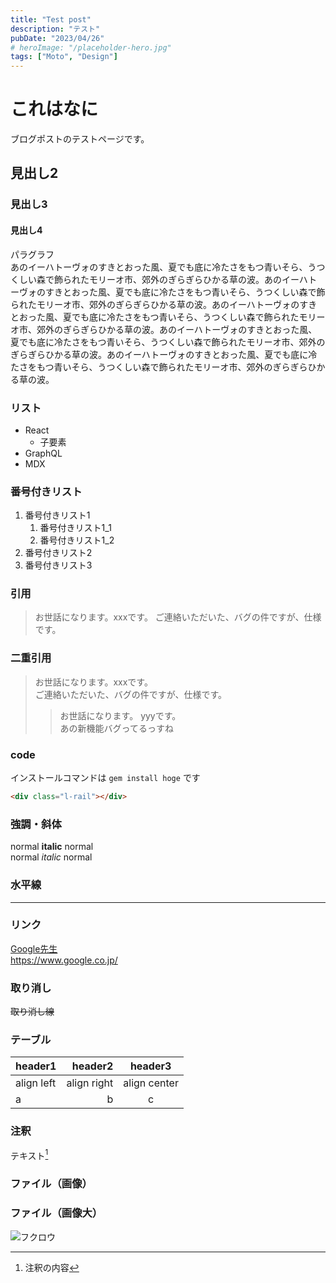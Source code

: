 ```yaml
---
title: "Test post"
description: "テスト"
pubDate: "2023/04/26"
# heroImage: "/placeholder-hero.jpg"
tags: ["Moto", "Design"]
---
```


# これはなに
ブログポストのテストページです。

## 見出し2
### 見出し3
#### 見出し4
パラグラフ  
あのイーハトーヴォのすきとおった風、夏でも底に冷たさをもつ青いそら、うつくしい森で飾られたモリーオ市、郊外のぎらぎらひかる草の波。あのイーハトーヴォのすきとおった風、夏でも底に冷たさをもつ青いそら、うつくしい森で飾られたモリーオ市、郊外のぎらぎらひかる草の波。あのイーハトーヴォのすきとおった風、夏でも底に冷たさをもつ青いそら、うつくしい森で飾られたモリーオ市、郊外のぎらぎらひかる草の波。あのイーハトーヴォのすきとおった風、夏でも底に冷たさをもつ青いそら、うつくしい森で飾られたモリーオ市、郊外のぎらぎらひかる草の波。あのイーハトーヴォのすきとおった風、夏でも底に冷たさをもつ青いそら、うつくしい森で飾られたモリーオ市、郊外のぎらぎらひかる草の波。

### リスト
- React
  - 子要素
- GraphQL
- MDX

### 番号付きリスト
1. 番号付きリスト1
    1. 番号付きリスト1_1
    1. 番号付きリスト1_2
1. 番号付きリスト2
1. 番号付きリスト3

### 引用
> お世話になります。xxxです。 
> ご連絡いただいた、バグの件ですが、仕様です。

### 二重引用
> お世話になります。xxxです。  
> ご連絡いただいた、バグの件ですが、仕様です。  
>> お世話になります。 yyyです。  
>> あの新機能バグってるっすね

### code
インストールコマンドは `gem install hoge` です

``` html
<div class="l-rail"></div>
```

### 強調・斜体
normal **italic** normal  
normal _italic_ normal

### 水平線
---

### リンク
[Google先生](https://www.google.co.jp/)  
https://www.google.co.jp/

### 取り消し
~~取り消し線~~

### テーブル
|header1|header2|header3|
|:--|--:|:--:|
|align left|align right|align center|
|a|b|c|

### 注釈 
テキスト[^1]  
[^1]: 注釈の内容

### ファイル（画像）


### ファイル（画像大）
![フクロウ](https://notepm.jp/assets/img/apple-touch-icon-120x120.png)